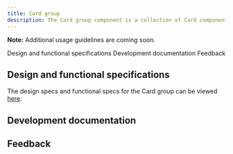 ```yaml
---
title: Card group
description: The Card group component is a collection of Card components that can be used in block and group-level patterns.
---
```



<ComponentDescription name="Card group" type="layout" />

<InlineNotification>

**Note:** Additional usage guidelines are coming soon.

</InlineNotification>

<AnchorLinks>

<AnchorLink>Design and functional specifications</AnchorLink>
<AnchorLink>Development documentation</AnchorLink>
<AnchorLink>Feedback</AnchorLink>

</AnchorLinks>

## Design and functional specifications

The design specs and functional specs for the Card group can be viewed <a href="https://ibm.box.com/s/r4nt1w1fe2gnuqn6m9gac48tll7jq5pl" target="_blank">here</a>.

## Development documentation

<ComponentStatus name="Card group" type="layout" />

## Feedback

<ComponentFeedback />
